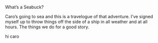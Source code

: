 [What's a Seabuck?]{.headers}


[Caro's going to sea and this is a travelogue of that adventure. I've signed myself up to throw things off the side of a ship in all weather and at all hours. The things we do for a good story.]{.bodyfont}

hi caro